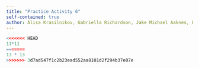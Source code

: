 ```yaml
---
title: "Practice Activity 6"
self-contained: true
author: Alisa Krasilnikov, Gabriella Richardson, Jake Michael Aaknes, Lex Schuster
---
```


```r
<<<<<<< HEAD
11*11
=======
13 * 13
>>>>>>> 3d7ad547f1c2b23ead552aa8101d2f294b37e07e
```

